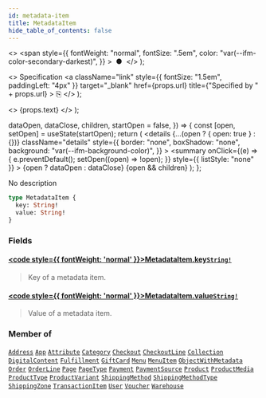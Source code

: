 ```yaml
---
id: metadata-item
title: MetadataItem
hide_table_of_contents: false
---
```


  <>
    <span
      style={{
        fontWeight: "normal",
        fontSize: ".5em",
        color: "var(--ifm-color-secondary-darkest)",
      }}
    >
      &nbsp;●&nbsp;
    </span>
  </>
);

  <>
    Specification
    <a
      className="link"
      style={{ fontSize: "1.5em", paddingLeft: "4px" }}
      target="\_blank"
      href={props.url}
      title={"Specified by " + props.url}
    >
      ⎘
    </a>
  </>
);

  <>
    <span className={props.class}>{props.text}</span>
  </>
);


  dataOpen,
  dataClose,
  children,
  startOpen = false,
}) => {
  const [open, setOpen] = useState(startOpen);
  return (
    <details
      {...(open ? { open: true } : {})}
      className="details"
      style={{
        border: "none",
        boxShadow: "none",
        background: "var(--ifm-background-color)",
      }}
    >
      <summary
        onClick={(e) => {
          e.preventDefault();
          setOpen((open) => !open);
        }}
        style={{ listStyle: "none" }}
      >
        {open ? dataOpen : dataClose}
      </summary>
      {open && children}
    </details>
  );
};

No description

```graphql
type MetadataItem {
  key: String!
  value: String!
}
```

### Fields

#### [<code style={{ fontWeight: 'normal' }}>MetadataItem.<b>key</b></code>](#)<Bullet />[`String!`](../../../api-storefront/miscellaneous/scalars/string) <Badge class="badge badge--secondary" text="non-null"/> <Badge class="badge badge--secondary" text="scalar"/>

> Key of a metadata item.

#### [<code style={{ fontWeight: 'normal' }}>MetadataItem.<b>value</b></code>](#)<Bullet />[`String!`](../../../api-storefront/miscellaneous/scalars/string) <Badge class="badge badge--secondary" text="non-null"/> <Badge class="badge badge--secondary" text="scalar"/>

> Value of a metadata item.

### Member of

[`Address`](../../../api-storefront/users/objects/address) <Badge class="badge badge--secondary" text="object"/><Bullet />[`App`](../../../api-storefront/apps/objects/app) <Badge class="badge badge--secondary" text="object"/><Bullet />[`Attribute`](../../../api-storefront/attributes/objects/attribute) <Badge class="badge badge--secondary" text="object"/><Bullet />[`Category`](../../../api-storefront/products/objects/category) <Badge class="badge badge--secondary" text="object"/><Bullet />[`Checkout`](../../../api-storefront/checkout/objects/checkout) <Badge class="badge badge--secondary" text="object"/><Bullet />[`CheckoutLine`](../../../api-storefront/checkout/objects/checkout-line) <Badge class="badge badge--secondary" text="object"/><Bullet />[`Collection`](../../../api-storefront/products/objects/collection) <Badge class="badge badge--secondary" text="object"/><Bullet />[`DigitalContent`](../../../api-storefront/products/objects/digital-content) <Badge class="badge badge--secondary" text="object"/><Bullet />[`Fulfillment`](../../../api-storefront/orders/objects/fulfillment) <Badge class="badge badge--secondary" text="object"/><Bullet />[`GiftCard`](../../../api-storefront/gift-cards/objects/gift-card) <Badge class="badge badge--secondary" text="object"/><Bullet />[`Menu`](../../../api-storefront/menu/objects/menu) <Badge class="badge badge--secondary" text="object"/><Bullet />[`MenuItem`](../../../api-storefront/menu/objects/menu-item) <Badge class="badge badge--secondary" text="object"/><Bullet />[`ObjectWithMetadata`](../../../api-storefront/miscellaneous/interfaces/object-with-metadata) <Badge class="badge badge--secondary" text="interface"/><Bullet />[`Order`](../../../api-storefront/orders/objects/order) <Badge class="badge badge--secondary" text="object"/><Bullet />[`OrderLine`](../../../api-storefront/orders/objects/order-line) <Badge class="badge badge--secondary" text="object"/><Bullet />[`Page`](../../../api-storefront/pages/objects/page) <Badge class="badge badge--secondary" text="object"/><Bullet />[`PageType`](../../../api-storefront/pages/objects/page-type) <Badge class="badge badge--secondary" text="object"/><Bullet />[`Payment`](../../../api-storefront/payments/objects/payment) <Badge class="badge badge--secondary" text="object"/><Bullet />[`PaymentSource`](../../../api-storefront/payments/objects/payment-source) <Badge class="badge badge--secondary" text="object"/><Bullet />[`Product`](../../../api-storefront/products/objects/product) <Badge class="badge badge--secondary" text="object"/><Bullet />[`ProductMedia`](../../../api-storefront/products/objects/product-media) <Badge class="badge badge--secondary" text="object"/><Bullet />[`ProductType`](../../../api-storefront/products/objects/product-type) <Badge class="badge badge--secondary" text="object"/><Bullet />[`ProductVariant`](../../../api-storefront/products/objects/product-variant) <Badge class="badge badge--secondary" text="object"/><Bullet />[`ShippingMethod`](../../../api-storefront/shipping/objects/shipping-method) <Badge class="badge badge--secondary" text="object"/><Bullet />[`ShippingMethodType`](../../../api-storefront/shipping/objects/shipping-method-type) <Badge class="badge badge--secondary" text="object"/><Bullet />[`ShippingZone`](../../../api-storefront/shipping/objects/shipping-zone) <Badge class="badge badge--secondary" text="object"/><Bullet />[`TransactionItem`](../../../api-storefront/payments/objects/transaction-item) <Badge class="badge badge--secondary" text="object"/><Bullet />[`User`](../../../api-storefront/users/objects/user) <Badge class="badge badge--secondary" text="object"/><Bullet />[`Voucher`](../../../api-storefront/discounts/objects/voucher) <Badge class="badge badge--secondary" text="object"/><Bullet />[`Warehouse`](../../../api-storefront/products/objects/warehouse) <Badge class="badge badge--secondary" text="object"/>

